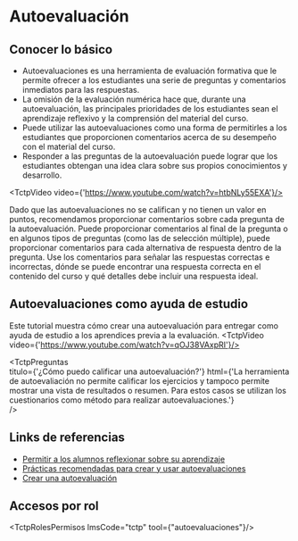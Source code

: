 
# Autoevaluación

## Conocer lo básico
- Autoevaluaciones es una herramienta de evaluación formativa que le permite ofrecer a los estudiantes una serie de preguntas y comentarios inmediatos para las respuestas.
- La omisión de la evaluación numérica hace que, durante una autoevaluación, las principales prioridades de los estudiantes sean el aprendizaje reflexivo y la comprensión del material del curso.
- Puede utilizar las autoevaluaciones como una forma de permitirles a los estudiantes que proporcionen comentarios acerca de su desempeño con el material del curso.
- Responder a las preguntas de la autoevaluación puede lograr que los estudiantes obtengan una idea clara sobre sus propios conocimientos y desarrollo.

<TctpVideo video={'https://www.youtube.com/watch?v=htbNLy55EXA'}/>

Dado que las autoevaluaciones no se califican y no tienen un valor en puntos, recomendamos proporcionar comentarios sobre cada pregunta de la autoevaluación. Puede proporcionar comentarios al final de la pregunta o en algunos tipos de preguntas (como las de selección múltiple), puede proporcionar comentarios para cada alternativa de respuesta dentro de la pregunta.
Use los comentarios para señalar las respuestas correctas e incorrectas, dónde se puede encontrar una respuesta correcta en el contenido del curso y qué detalles debe incluir una respuesta ideal.

## Autoevaluaciones como ayuda de estudio
Este tutorial muestra cómo crear una autoevaluación para entregar como ayuda de estudio a los aprendices previa a la evaluación. 
<TctpVideo video={'https://www.youtube.com/watch?v=qOJ38VAxpRI'}/>

<TctpPreguntas    
    titulo={'¿Cómo puedo calificar una autoevaluación?'}
    html={'La herramienta de autoevaliación no permite calificar los ejercicios y tampoco permite mostrar una vista de resultados o resumen. Para estos casos se utilizan los cuestionarios como método para realizar autoevaluaciones.'}    
/>

## Links de referencias
* <a href="https://documentation.brightspace.com/es-mx/le/self_assessments/learner/self_assessments_intro_1.htm?tocpath=Instructors%7CMeasure%20and%20guide%20performance%20and%20engagement%7CAllow%20learners%20to%20reflect%20on%20their%20learning%7C_____0" target="_blank">Permitir a los alumnos reflexionar sobre su aprendizaje</a>
* <a href="https://documentation.brightspace.com/es-mx/le/self_assessments/instructor/best_practices.htm?tocpath=Instructores%7CMedir%20y%20orientar%20el%20desempe%C3%B1o%20y%20la%20participaci%C3%B3n%7CPermitir%20a%20los%20alumnos%20reflexionar%20sobre%20su%20aprendizaje%7C_____2" target="_blank">Prácticas recomendadas para crear y usar autoevaluaciones</a>
* <a href="https://documentation.brightspace.com/es-mx/le/self_assessments/instructor/create_self_assessment.htm?tocpath=Instructores%7CMedir%20y%20orientar%20el%20desempe%C3%B1o%20y%20la%20participaci%C3%B3n%7CPermitir%20a%20los%20alumnos%20reflexionar%20sobre%20su%20aprendizaje%7C_____4" target="_blank">Crear una autoevaluación</a>

## Accesos por rol
<TctpRolesPermisos lmsCode="tctp" tool={"autoevaluaciones"}/>

